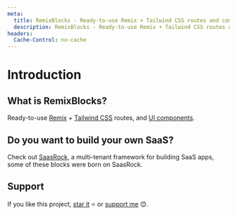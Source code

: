```yaml
---
meta:
  title: RemixBlocks - Ready-to-use Remix + Tailwind CSS routes and components.
  description: RemixBlocks - Ready-to-use Remix + Tailwind CSS routes and components.
headers:
  Cache-Control: no-cache
---
```


# Introduction

## What is RemixBlocks?

Ready-to-use [Remix](https://remix.run) + [Tailwind CSS](https://tailwindcss.com/) routes, and [UI components](/components).

## Do you want to build your own SaaS?

Check out [SaasRock](http://saasrock.com/), a multi-tenant framework for building SaaS apps, some of these blocks were born on SaasRock.

## Support

If you like this project, [star it](https://github.com/AlexandroMtzG/remix-blocks) ⭐ or [support me](https://github.com/sponsors/AlexandroMtzG) 😊.
